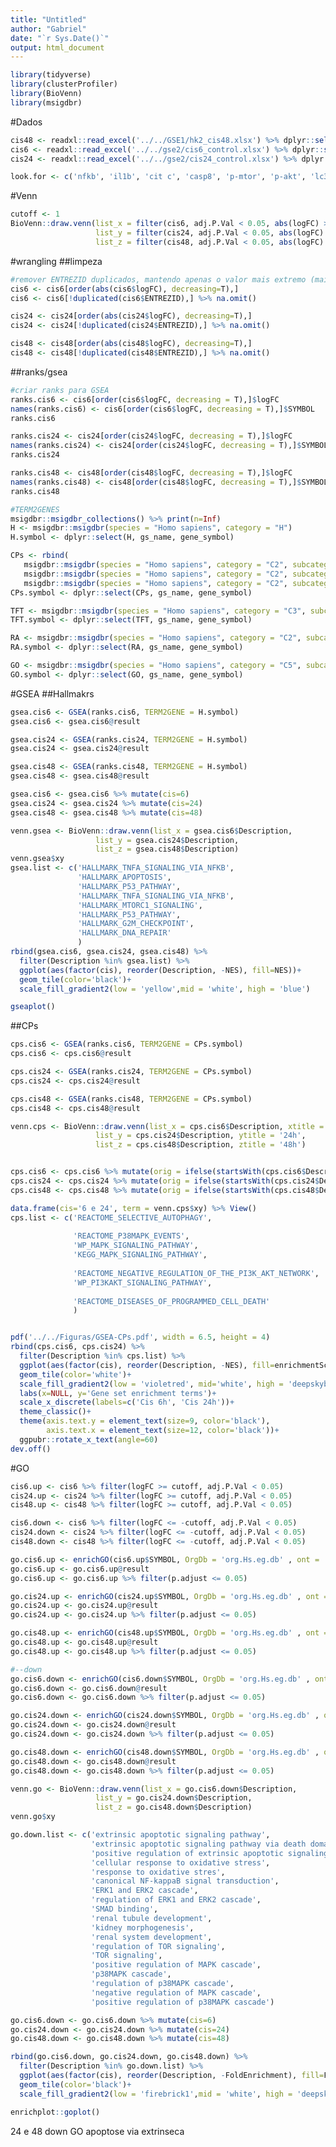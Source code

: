 ```yaml
---
title: "Untitled"
author: "Gabriel"
date: "`r Sys.Date()`"
output: html_document
---
```

```r
library(tidyverse)
library(clusterProfiler)
library(BioVenn)
library(msigdbr)
```

#Dados
```r
cis48 <- readxl::read_excel('../../GSE1/hk2_cis48.xlsx') %>% dplyr::select(SYMBOL, ENTREZID, logFC, adj.P.Val)
cis6 <- readxl::read_excel('../../gse2/cis6_control.xlsx') %>% dplyr::select(SYMBOL, ENTREZID, logFC, adj.P.Val)
cis24 <- readxl::read_excel('../../gse2/cis24_control.xlsx') %>% dplyr::select(SYMBOL, ENTREZID, logFC, adj.P.Val)

look.for <- c('nfkb', 'il1b', 'cit c', 'casp8', 'p-mtor', 'p-akt', 'lc3', 'pink1', 'sod1', 'bcl2', 'nox4', 'nrf2', 'nfkb')
```

#Venn
```r
cutoff <- 1
BioVenn::draw.venn(list_x = filter(cis6, adj.P.Val < 0.05, abs(logFC) >= cutoff)$SYMBOL,
                   list_y = filter(cis24, adj.P.Val < 0.05, abs(logFC) >= cutoff)$SYMBOL, 
                   list_z = filter(cis48, adj.P.Val < 0.05, abs(logFC) >= cutoff)$SYMBOL)
```

#wrangling
##limpeza
```r
#remover ENTREZID duplicados, mantendo apenas o valor mais extremo (maior valor para positivos, menor valor para negativos)
cis6 <- cis6[order(abs(cis6$logFC), decreasing=T),]
cis6 <- cis6[!duplicated(cis6$ENTREZID),] %>% na.omit()

cis24 <- cis24[order(abs(cis24$logFC), decreasing=T),]
cis24 <- cis24[!duplicated(cis24$ENTREZID),] %>% na.omit()

cis48 <- cis48[order(abs(cis48$logFC), decreasing=T),]
cis48 <- cis48[!duplicated(cis48$ENTREZID),] %>% na.omit()
```

##ranks/gsea
```r
#criar ranks para GSEA
ranks.cis6 <- cis6[order(cis6$logFC, decreasing = T),]$logFC
names(ranks.cis6) <- cis6[order(cis6$logFC, decreasing = T),]$SYMBOL
ranks.cis6

ranks.cis24 <- cis24[order(cis24$logFC, decreasing = T),]$logFC
names(ranks.cis24) <- cis24[order(cis24$logFC, decreasing = T),]$SYMBOL
ranks.cis24

ranks.cis48 <- cis48[order(cis48$logFC, decreasing = T),]$logFC
names(ranks.cis48) <- cis48[order(cis48$logFC, decreasing = T),]$SYMBOL
ranks.cis48

#TERM2GENES
msigdbr::msigdbr_collections() %>% print(n=Inf)
H <- msigdbr::msigdbr(species = "Homo sapiens", category = "H")
H.symbol <- dplyr::select(H, gs_name, gene_symbol)

CPs <- rbind(
   msigdbr::msigdbr(species = "Homo sapiens", category = "C2", subcategory = "CP:KEGG"),
   msigdbr::msigdbr(species = "Homo sapiens", category = "C2", subcategory = "CP:REACTOME"),
   msigdbr::msigdbr(species = "Homo sapiens", category = "C2", subcategory = "CP:WIKIPATHWAYS"))
CPs.symbol <- dplyr::select(CPs, gs_name, gene_symbol)

TFT <- msigdbr::msigdbr(species = "Homo sapiens", category = "C3", subcategory = "TFT:GTRD")
TFT.symbol <- dplyr::select(TFT, gs_name, gene_symbol)

RA <- msigdbr::msigdbr(species = "Homo sapiens", category = "C2", subcategory = "CP:REACTOME")
RA.symbol <- dplyr::select(RA, gs_name, gene_symbol)

GO <- msigdbr::msigdbr(species = "Homo sapiens", category = "C5", subcategory = "GO:BP")
GO.symbol <- dplyr::select(GO, gs_name, gene_symbol)
```

#GSEA
##Hallmakrs
```r
gsea.cis6 <- GSEA(ranks.cis6, TERM2GENE = H.symbol)
gsea.cis6 <- gsea.cis6@result

gsea.cis24 <- GSEA(ranks.cis24, TERM2GENE = H.symbol)
gsea.cis24 <- gsea.cis24@result

gsea.cis48 <- GSEA(ranks.cis48, TERM2GENE = H.symbol)
gsea.cis48 <- gsea.cis48@result

gsea.cis6 <- gsea.cis6 %>% mutate(cis=6)
gsea.cis24 <- gsea.cis24 %>% mutate(cis=24)
gsea.cis48 <- gsea.cis48 %>% mutate(cis=48)

venn.gsea <- BioVenn::draw.venn(list_x = gsea.cis6$Description,
                   list_y = gsea.cis24$Description,
                   list_z = gsea.cis48$Description)
venn.gsea$xy
gsea.list <- c('HALLMARK_TNFA_SIGNALING_VIA_NFKB',
               'HALLMARK_APOPTOSIS',
               'HALLMARK_P53_PATHWAY',
               'HALLMARK_TNFA_SIGNALING_VIA_NFKB',
               'HALLMARK_MTORC1_SIGNALING',
               'HALLMARK_P53_PATHWAY',
               'HALLMARK_G2M_CHECKPOINT',
               'HALLMARK_DNA_REPAIR'
               )
rbind(gsea.cis6, gsea.cis24, gsea.cis48) %>% 
  filter(Description %in% gsea.list) %>% 
  ggplot(aes(factor(cis), reorder(Description, -NES), fill=NES))+
  geom_tile(color='black')+
  scale_fill_gradient2(low = 'yellow',mid = 'white', high = 'blue')

gseaplot()
```

##CPs
```r
cps.cis6 <- GSEA(ranks.cis6, TERM2GENE = CPs.symbol)
cps.cis6 <- cps.cis6@result

cps.cis24 <- GSEA(ranks.cis24, TERM2GENE = CPs.symbol)
cps.cis24 <- cps.cis24@result

cps.cis48 <- GSEA(ranks.cis48, TERM2GENE = CPs.symbol)
cps.cis48 <- cps.cis48@result

venn.cps <- BioVenn::draw.venn(list_x = cps.cis6$Description, xtitle = '6h',
                   list_y = cps.cis24$Description, ytitle = '24h',
                   list_z = cps.cis48$Description, ztitle = '48h')


cps.cis6 <- cps.cis6 %>% mutate(orig = ifelse(startsWith(cps.cis6$Description, 'KEGG'), 'Kegg', ifelse(startsWith(cps.cis6$Description, 'REACTOME'), 'Reactome', 'Wiki Pathways')), cis=6)
cps.cis24 <- cps.cis24 %>% mutate(orig = ifelse(startsWith(cps.cis24$Description, 'KEGG'), 'Kegg', ifelse(startsWith(cps.cis24$Description, 'REACTOME'), 'Reactome', 'Wiki Pathways')), cis=24)
cps.cis48 <- cps.cis48 %>% mutate(orig = ifelse(startsWith(cps.cis48$Description, 'KEGG'), 'Kegg', ifelse(startsWith(cps.cis48$Description, 'REACTOME'), 'Reactome', 'Wiki Pathways')), cis=48)

data.frame(cis='6 e 24', term = venn.cps$xy) %>% View()
cps.list <- c('REACTOME_SELECTIVE_AUTOPHAGY',
              
              'REACTOME_P38MAPK_EVENTS',
              'WP_MAPK_SIGNALING_PATHWAY',
              'KEGG_MAPK_SIGNALING_PATHWAY',
              
              'REACTOME_NEGATIVE_REGULATION_OF_THE_PI3K_AKT_NETWORK',
              'WP_PI3KAKT_SIGNALING_PATHWAY',
              
              'REACTOME_DISEASES_OF_PROGRAMMED_CELL_DEATH'
              )


pdf('../../Figuras/GSEA-CPs.pdf', width = 6.5, height = 4)
rbind(cps.cis6, cps.cis24) %>% 
  filter(Description %in% cps.list) %>% 
  ggplot(aes(factor(cis), reorder(Description, -NES), fill=enrichmentScore))+
  geom_tile(color='white')+
  scale_fill_gradient2(low = 'violetred', mid='white', high = 'deepskyblue')+
  labs(x=NULL, y='Gene set enrichment terms')+
  scale_x_discrete(labels=c('Cis 6h', 'Cis 24h'))+
  theme_classic()+
  theme(axis.text.y = element_text(size=9, color='black'),
        axis.text.x = element_text(size=12, color='black'))+
  ggpubr::rotate_x_text(angle=60)
dev.off()
```


#GO
```r
cis6.up <- cis6 %>% filter(logFC >= cutoff, adj.P.Val < 0.05)
cis24.up <- cis24 %>% filter(logFC >= cutoff, adj.P.Val < 0.05)
cis48.up <- cis48 %>% filter(logFC >= cutoff, adj.P.Val < 0.05)

cis6.down <- cis6 %>% filter(logFC <= -cutoff, adj.P.Val < 0.05)
cis24.down <- cis24 %>% filter(logFC <= -cutoff, adj.P.Val < 0.05)
cis48.down <- cis48 %>% filter(logFC <= -cutoff, adj.P.Val < 0.05)
```

```r
go.cis6.up <- enrichGO(cis6.up$SYMBOL, OrgDb = 'org.Hs.eg.db' , ont = 'all', keyType = 'SYMBOL', pvalueCutoff = 0.05)
go.cis6.up <- go.cis6.up@result
go.cis6.up <- go.cis6.up %>% filter(p.adjust <= 0.05)

go.cis24.up <- enrichGO(cis24.up$SYMBOL, OrgDb = 'org.Hs.eg.db' , ont = 'all', keyType = 'SYMBOL', pvalueCutoff = 0.05)
go.cis24.up <- go.cis24.up@result
go.cis24.up <- go.cis24.up %>% filter(p.adjust <= 0.05)

go.cis48.up <- enrichGO(cis48.up$SYMBOL, OrgDb = 'org.Hs.eg.db' , ont = 'all', keyType = 'SYMBOL', pvalueCutoff = 0.05)
go.cis48.up <- go.cis48.up@result
go.cis48.up <- go.cis48.up %>% filter(p.adjust <= 0.05)

#--down
go.cis6.down <- enrichGO(cis6.down$SYMBOL, OrgDb = 'org.Hs.eg.db' , ont = 'all', keyType = 'SYMBOL', pvalueCutoff = 0.05)
go.cis6.down <- go.cis6.down@result
go.cis6.down <- go.cis6.down %>% filter(p.adjust <= 0.05)

go.cis24.down <- enrichGO(cis24.down$SYMBOL, OrgDb = 'org.Hs.eg.db' , ont = 'all', keyType = 'SYMBOL', pvalueCutoff = 0.05)
go.cis24.down <- go.cis24.down@result
go.cis24.down <- go.cis24.down %>% filter(p.adjust <= 0.05)

go.cis48.down <- enrichGO(cis48.down$SYMBOL, OrgDb = 'org.Hs.eg.db' , ont = 'all', keyType = 'SYMBOL', pvalueCutoff = 0.05)
go.cis48.down <- go.cis48.down@result
go.cis48.down <- go.cis48.down %>% filter(p.adjust <= 0.05)

venn.go <- BioVenn::draw.venn(list_x = go.cis6.down$Description,
                   list_y = go.cis24.down$Description,
                   list_z = go.cis48.down$Description)
venn.go$xy

go.down.list <- c('extrinsic apoptotic signaling pathway',
                  'extrinsic apoptotic signaling pathway via death domain receptors',
                  'positive regulation of extrinsic apoptotic signaling pathway',
                  'cellular response to oxidative stress',
                  'response to oxidative stres',
                  'canonical NF-kappaB signal transduction',
                  'ERK1 and ERK2 cascade',
                  'regulation of ERK1 and ERK2 cascade',
                  'SMAD binding',
                  'renal tubule development',
                  'kidney morphogenesis',
                  'renal system development',
                  'regulation of TOR signaling',
                  'TOR signaling',
                  'positive regulation of MAPK cascade',
                  'p38MAPK cascade',
                  'regulation of p38MAPK cascade',
                  'negative regulation of MAPK cascade',
                  'positive regulation of p38MAPK cascade')

go.cis6.down <- go.cis6.down %>% mutate(cis=6)
go.cis24.down <- go.cis24.down %>% mutate(cis=24)
go.cis48.down <- go.cis48.down %>% mutate(cis=48)

rbind(go.cis6.down, go.cis24.down, go.cis48.down) %>% 
  filter(Description %in% go.down.list) %>% 
  ggplot(aes(factor(cis), reorder(Description, -FoldEnrichment), fill=FoldEnrichment))+
  geom_tile(color='black')+
  scale_fill_gradient2(low = 'firebrick1',mid = 'white', high = 'deepskyblue')

enrichplot::goplot()
```

24 e 48 down GO apoptose via extrinseca

